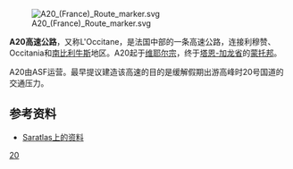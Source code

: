 [[Image:A20_(France)_Route_marker.svg|right]]

'''A20高速公路'''，又称L'Occitane，是法国中部的一条高速公路，连接利穆赞、Occitania和[[南比利牛斯|南比利牛斯]]地区。A20起于[[维耶尔宗|维耶尔宗]]，终于[[塔恩-加龙省|塔恩-加龙省]]的[[蒙托邦|蒙托邦]]。

A20由ASF运营。最早提议建造该高速的目的是缓解假期出游高峰时20号国道的交通压力。

==参考资料==
{{commons cat|A20 autoroute}}
* [http://saratlas.free.fr/index.php?page=autoroute&route=a20&lang=fr Saratlas上的资料]{{Wayback|url=http://saratlas.free.fr/index.php?page=autoroute&route=a20&lang=fr |date=20120205200026 }}{{fr}}

{{Autoroutes}}

[[Category:法国高速公路|20]]